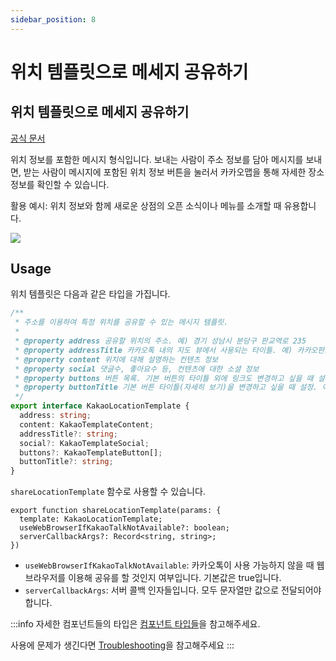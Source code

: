 ```yaml
---
sidebar_position: 8
---
```


# 위치 템플릿으로 메세지 공유하기
## 위치 템플릿으로 메세지 공유하기

[공식 문서](https://developers.kakao.com/docs/latest/ko/message/android-link#create-message)

위치 정보를 포함한 메시지 형식입니다. 보내는 사람이 주소 정보를 담아 메시지를 보내면, 받는 사람이 메시지에 포함된 위치 정보 버튼을 눌러서 카카오맵을 통해 자세한 장소 정보를 확인할 수 있습니다.

활용 예시: 위치 정보와 함께 새로운 상점의 오픈 소식이나 메뉴를 소개할 때 유용합니다.

![](https://raw.githubusercontent.com/mym0404/image-archive/master/202404220338261.webp)

## Usage

위치 템플릿은 다음과 같은 타입을 가집니다.

```ts
/**
 * 주소를 이용하여 특정 위치를 공유할 수 있는 메시지 템플릿.
 *
 * @property address 공유할 위치의 주소. 예) 경기 성남시 분당구 판교역로 235
 * @property addressTitle 카카오톡 내의 지도 뷰에서 사용되는 타이틀. 예) 카카오판교오피스
 * @property content 위치에 대해 설명하는 컨텐츠 정보
 * @property social 댓글수, 좋아요수 등, 컨텐츠에 대한 소셜 정보
 * @property buttons 버튼 목록. 기본 버튼의 타이틀 외에 링크도 변경하고 싶을 때 설정. (최대 1개, 오른쪽 위치 보기 버튼은 고정)
 * @property buttonTitle 기본 버튼 타이틀(자세히 보기)을 변경하고 싶을 때 설정. 이 값을 사용하면 클릭 시 이동할 링크는 content에 입력된 값이 사용됨.
 */
export interface KakaoLocationTemplate {
  address: string;
  content: KakaoTemplateContent;
  addressTitle?: string;
  social?: KakaoTemplateSocial;
  buttons?: KakaoTemplateButton[];
  buttonTitle?: string;
}
```

`shareLocationTemplate` 함수로 사용할 수 있습니다.

```tsx
export function shareLocationTemplate(params: {
  template: KakaoLocationTemplate;
  useWebBrowserIfKakaoTalkNotAvailable?: boolean;
  serverCallbackArgs?: Record<string, string>;
})
```

- `useWebBrowserIfKakaoTalkNotAvailable`: 카카오톡이 사용 가능하지 않을 때 웹 브라우저를 이용해 공유를 할 것인지 여부입니다. 기본값은 true입니다.
- `serverCallbackArgs`: 서버 콜백 인자들입니다. 모두 문자열만 값으로 전달되어야 합니다.

:::info
자세한 컴포넌트들의 타입은 [컴포넌트 타입들](/docs/share/component-types)을 참고해주세요.

사용에 문제가 생긴다면 [Troubleshooting](/docs/share/troubleshooting)을 참고해주세요
:::